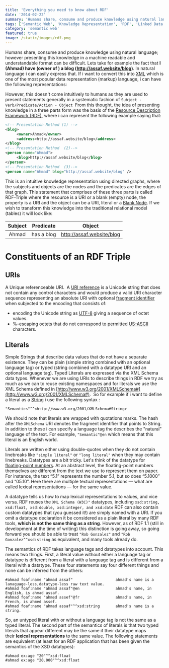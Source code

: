 ```yaml
---
title: 'Everything you need to know about RDF'
date: '2014-02-22'
summary: 'Humans share, consume and produce knowledge using natural language; however presenting this knowledge in a machine readable and understandable format can be difficult. This post discusses the Resource Description Framework (RDF) which is the main data modeling block of the Semantic Web'
tags: ['Semantic Web', 'Knowledge Representation', 'RDF', 'Linked Data']
category: 'semantic web'
featured: true
image: /static/images/rdf.png
---
```


Humans share, consume and produce knowledge using natural language; however presenting this knowledge in a machine readable and understandable format can be difficult. Lets take for example the fact that **I (Ahmad) have (owner of ) a blog (http://assaf.website/blog)**. In natural language i can easily express that. If i want to convert this into [XML](http://en.wikipedia.org/wiki/XML 'XML') which is one of the most popular data representation (markup) language, i can have the following representations:

However, this doesn't come intuitively to humans as they are used to present statements generally in a systematic fashion of `Subject - Verb/Predicate/Action - Object `From this thought, the idea of presenting knowledge in a three parts form was the basis of the [Resource Description Framework (RDF)](http://en.wikipedia.org/wiki/Resource_Description_Framework), where i can represent the following example saying that:

```xml
<!-- Presentation Method (1) -->
<blog>
     <owner>Ahmad</owner>
     <address>http://assaf.website/blog</address>
</blog>
<!-- Presentation Method  (2)-->
<person name="Ahmad">
     <blog>http://assaf.website/blog</blog>
</person>
<!-- Presentation Method  (3)-->
<person name="Ahmad" blog="http://assaf.website/blog" />
```

This is an intuitive knowledge representation using directed graphs, where the subjects and objects are the nodes and the predicates are the edges of that graph. This statement that comprises of these three parts is called RDF-Triple where the resource is a URI or a blank (empty) node, the property is a URI and the object can be a URI, literal or a [Blank Node](http://en.wikipedia.org/wiki/Blank_node 'Blank node'). If we wish to transform this knowledge into the traditional relational model (tables) it will look like:

| **Subject** | **Predicate** |        **Object**         |
| :---------: | :-----------: | :-----------------------: |
|    Ahmad    |  has a blog   | http://assaf.website/blog |

# Constituents of an RDF Triple

## URIs

A Unique referenceable URI.  A [URI reference](http://en.wikipedia.org/wiki/Uniform_resource_identifier 'Uniform resource identifier') is a Unicode string that does not contain any control characters and would produce a valid URI character sequence representing an absolute URI with optional [fragment identifier](http://en.wikipedia.org/wiki/Fragment_identifier 'Fragment identifier') when subjected to the encoding that consists of:

- encoding the Unicode string as [UTF-8](http://en.wikipedia.org/wiki/UTF-8 'UTF-8') giving a sequence of octet values.
- %-escaping octets that do not correspond to permitted [US-ASCII](http://en.wikipedia.org/wiki/ASCII 'ASCII') characters.

## Literals

Simple Strings that describe data values that do not have a separate existence. They can be plain (simple string combined with an optional language tag) or typed (string combined with a datatype URI and an optional language tag). Typed Literals are expressed via the XML Schema data types. Whenever we are using URIs to describe things in RDF we try as much as we can to reuse existing namespaces and for literals we use the XML Schema defined in [http://www.w3.org/2001/XMLSchema#](http://www.w3.org/2001/XMLSchema#).  So for example if i want to define a literal as a [String](http://en.wikipedia.org/wiki/String_%28computer_science%29 'String (computer science)') i use the following syntax :

```
"Semantics"^^<http://www.w3.org/2001/XMLSchema#String>
```

We should note that literals are wrapped with quotations marks. The hash after the `XMLSchema` URI denotes the fragment identifier that points to String. In addition to these i can specify a language tag the describes the "natural" language of the text. For example, `"Semantic"@en` which means that this literal is an English world.

Literals are written either using double-quotes when they do not contain linebreaks like `"simple literal"` or `"long literal"` when they may contain linebreaks. Datatypes are a bit tricky. Let's think of the datatype for [floating-point numbers](http://en.wikipedia.org/wiki/Floating_point 'Floating point'). At an abstract level, the floating-point numbers themselves are different from the text we use to represent them on paper. For instance, the text “5.1” represents the number 5.1, but so does “5.1000” and “05.10”. Here there are multiple textual representations — what are called lexical representations — for the same value.

A datatype tells us how to map lexical representations to values, and vice versa. RDF reuses the `XML Schema (W3C)"` datatypes, including `xsd:string, xsd:float, xsd:double, xsd:integer, and xsd:date` RDF can also contain custom datatypes that (you guessed it!) are simply named with a URI. If you omit a datatype declaration it be considered as a plain literal by many RDF tools, **which is not the same thing as a string**. However, as of RDF 1.1 (still in development at the time of writing) this distinction is going away, so going forward you should be able to treat `"Rob Gonzalez"` and `"Rob Gonzalez^^xsd:string` as equivalent, and many tools already do.

The semantics of RDF takes language tags and datatypes into account. This means two things. First, a literal value without either a language tag or datatype is different from a literal with a language tag and is different from a literal with a datatype. These four statements say four different things and none can be inferred from the others:

```
#ahmad foaf:name "ahmad assaf"                   ahmad's name is a lanaguage-less,datatype-less raw text value.
#ahmad foaf:name "ahmad assaf"@en                ahmad's name, in English, is ahmad assaf.
#ahmad foaf:name "ahmed assef"@fr                ahmad's name, in French, is ahmed assef.
#ahmad foaf:name "ahmad assaf"^^xsd:string       ahmad's name is a string.
```

So, an untyped literal with or without a language tag is not the same as a typed literal. The second part of the semantics of literals is that two typed literals that appear different may be the same if their datatype maps their **lexical representations** to the same value. The following statements are equivalent (at least for an RDF application that has been given the semantics of the XSD datatypes):

```
#ahmad ex:age "20"^^xsd:float
#ahmad ex:age "20.000"^^xsd:float
```
